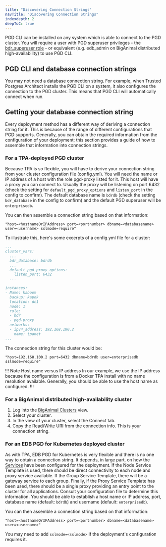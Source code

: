 ```yaml
---
title: "Discovering Connection Strings"
navTitle: "Discovering Connection Strings"
indexdepth: 2
deepToC: true
---
```


PGD CLI can be installed on any system which is able to connect to the PGD cluster. You will require a user with PGD superuser privileges - the [bdr_superuser role](../security) - or equivalent (e.g. edb_admin on BigAnimal distributed high-availability) to use PGD CLI.

## PGD CLI and database connection strings

You may not need a database connection string. For example, when Trusted Postgres Architect installs the PGD CLI on a system, it also configures the connection to the PGD cluster. This means that PGD CLI will automatically connect when run. 

## Getting your database connection string

Every deployment method has a different way of deriving a connection string for it. This is because of the range of different configurations that PGD supports. Generally, you can obtain the required information from the configuration of your deployment; this section provides a guide of how to assemble that information into connection strings.

### For a TPA-deployed PGD cluster

Because TPA is so flexible, you will have to derive your connection string from your cluster configuration file (config.yml). You will need the name or IP address of a host with the role pgd-proxy listed for it. This host will have a proxy you can connect to. Usually the proxy will be listening on port 6432 (check the setting for `default_pgd_proxy_options` and `listen_port` in the config to confirm). The default database name is `bdrdb` (check the setting `bdr_database` in the config to confirm) and the default PGD superuser will be `enterprisedb`.

You can then assemble a connection string based on that information:

```
"host=<hostnameOrIPAddress> port=<portnumber> dbname=<databasename> user=<username> sslmode=require"
```

To illustrate this, here's some excerpts of a config.yml file for a cluster:

```yaml
...
cluster_vars:
  ...
  bdr_database: bdrdb
  ...
  default_pgd_proxy_options:
    listen_port: 6432
  ...

instances:
- Name: kaboom
  backup: kapok
  location: dc1
  node: 1
  role:
  - bdr
  - pgd-proxy
  networks:
  - ipv4_address: 192.168.100.2
    name: tpanet
...
```

The connection string for this cluster would be:

```
"host=192.168.100.2 port=6432 dbname=bdrdb user=enterprisedb sslmode=require"
```

!!! Note Host name versus IP address
In our example, we use the IP address because the configuration is from a Docker TPA install with no name resolution available. Generally, you should be able to use the host name as configured.
!!!

### For a BigAnimal distributed high-availability cluster

1. Log into the [BigAnimal Clusters](https://portal.biganimal.com/clusters) view.
1. Select your cluster.
1. In the view of your cluster, select the Connect tab.
1. Copy the Read/Write URI from the connection info. This is your connection string.

### For an EDB PGD for Kubernetes deployed cluster

As with TPA, EDB PGD for Kubernetes is very flexible and there is no one way to obtain a connection string. It depends, in large part, on how the [Services](https://www.enterprisedb.com/docs/postgres_distributed_for_kubernetes/latest/connectivity/#services) have been configured for the deployment. If the Node Service Template is used, there should be direct connectivity to each node and proxy service available. If the Group Service Template, there will be a gateway service to each group. Finally, if the Proxy Service Template has been used, there should be a single proxy providing an entry point to the cluster for all applications. Consult your configuration file to determine this information. You should be able to establish a host name or IP address, port, database name (default: `bdrdb`) and username (default: `enterprisedb`).

You can then assemble a connection string based on that information:

```
"host=<hostnameOrIPAddress> port=<portnumber> dbname=<databasename> user=<username>"
```

You may need to add `sslmode=<sslmode>` if the deployment's configuration requires it.


